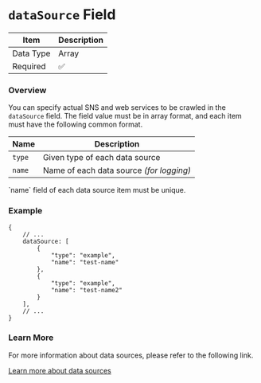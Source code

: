 
# `dataSource` Field

| Item      | Description |
|-----------|-------------|
| Data Type | Array       |
| Required  | ✅           |

### Overview

You can specify actual SNS and web services to be crawled in the `dataSource` field. The field value must be in array
format, and each item must have the following common format.

| Name   | Description                              |
|--------|------------------------------------------|
| `type` | Given type of each data source           |
| `name` | Name of each data source _(for logging)_ |

<Callout type="warning">
    `name` field of each data source item must be unique.
</Callout>

### Example

```json5
{
    // ...
    dataSource: [
        {
            "type": "example",
            "name": "test-name"
        },
        {
            "type": "example",
            "name": "test-name2"
        }
    ],
    // ...
}
```

### Learn More

For more information about data sources, please refer to the following link.

[Learn more about data sources](/data-sources/overview)
